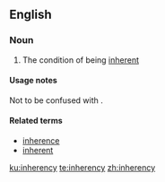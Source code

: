 ==English==

===Noun===
{{wikipedia}}
{{en-noun|-|inherencies}}

# The condition of being [[inherent]]

====Usage notes====
Not to be confused with {{term|inherence|lang=en}}.

====Related terms====
* [[inherence]]
* [[inherent]]

[[ku:inherency]]
[[te:inherency]]
[[zh:inherency]]